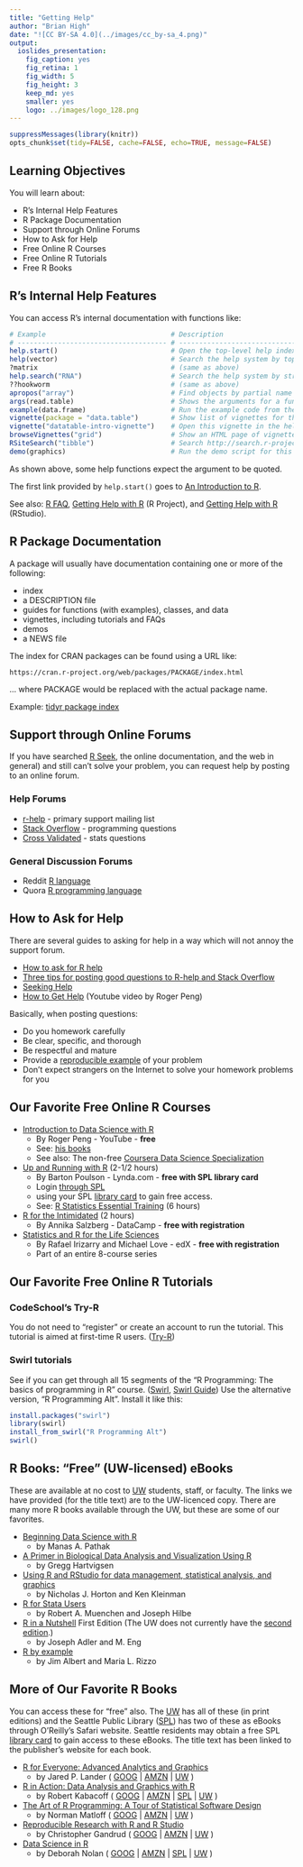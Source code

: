 ```yaml
---
title: "Getting Help"
author: "Brian High"
date: "![CC BY-SA 4.0](../images/cc_by-sa_4.png)"
output:
  ioslides_presentation:
    fig_caption: yes
    fig_retina: 1
    fig_width: 5
    fig_height: 3
    keep_md: yes
    smaller: yes
    logo: ../images/logo_128.png
---
```


```r
suppressMessages(library(knitr))
opts_chunk$set(tidy=FALSE, cache=FALSE, echo=TRUE, message=FALSE)
```

## Learning Objectives

You will learn about:

* R's Internal Help Features
* R Package Documentation
* Support through Online Forums
* How to Ask for Help
* Free Online R Courses
* Free Online R Tutorials
* Free R Books

## R's Internal Help Features

You can access R's internal documentation with functions like:

```r
# Example                               # Description
# ------------------------------------- # --------------------------------------
help.start()                            # Open the top-level help index
help(vector)                            # Search the help system by topic
?matrix                                 # (same as above)
help.search("RNA")                      # Search the help system by string
??hookworm                              # (same as above)
apropos("array")                        # Find objects by partial name
args(read.table)                        # Shows the arguments for a function
example(data.frame)                     # Run the example code from the package
vignette(package = "data.table")        # Show list of vignettes for this package
vignette("datatable-intro-vignette")    # Open this vignette in the help viewer
browseVignettes("grid")                 # Show an HTML page of vignettes for a topic
RSiteSearch("tibble")                   # Search http://search.r-project.org
demo(graphics)                          # Run the demo script for this package
```

As shown above, some help functions expect the argument to be quoted.

The first link provided by `help.start()` goes to [An Introduction to R](https://cran.r-project.org/doc/manuals/r-release/R-intro.html). 

See also: [R FAQ](https://cran.r-project.org/doc/FAQ/R-FAQ.html), 
[Getting Help with R](https://www.r-project.org/help.html) (R Project), 
and [Getting Help with R](https://support.rstudio.com/hc/en-us/articles/200552336-Getting-Help-with-R) (RStudio).

## R Package Documentation

A package will usually have documentation containing one or more of the following:

* index
* a DESCRIPTION file
* guides for functions (with examples), classes, and data
* vignettes, including tutorials and FAQs
* demos
* a NEWS file

The index for CRAN packages can be found using a URL like:

```
https://cran.r-project.org/web/packages/PACKAGE/index.html
```

... where PACKAGE would be replaced with the actual package name.

Example: [tidyr package index](https://cran.r-project.org/web/packages/tidyr/index.html)

## Support through Online Forums

If you have searched [R Seek](http://rseek.org/), the online documentation, and 
the web in general) and still can't solve your problem, you can request help by 
posting to an online forum.

### Help Forums

* [r-help](https://stat.ethz.ch/mailman/listinfo/r-help) - primary support mailing list
* [Stack Overflow](http://stackoverflow.com/questions/tagged/r) - programming questions
* [Cross Validated](http://stats.stackexchange.com/questions/tagged/r) - stats questions

### General Discussion Forums

* Reddit [R language](https://www.reddit.com/r/Rlanguage/)
* Quora [R programming language](https://www.quora.com/topic/R-programming-language)

## How to Ask for Help

There are several guides to asking for help in a way which will not annoy the
support forum.

* [How to ask for R help](http://blog.revolutionanalytics.com/2014/01/how-to-ask-for-r-help.html)
* [Three tips for posting good questions to R-help and Stack Overflow](https://www.r-bloggers.com/three-tips-for-posting-good-questions-to-r-help-and-stack-overflow/)
* [Seeking Help](http://r-bio.github.io/seeking-help/)
* [How to Get Help](https://www.youtube.com/watch?v=ZFaWxxzouCY) (Youtube video by Roger Peng)

Basically, when posting questions:

* Do you homework carefully
* Be clear, specific, and thorough
* Be respectful and mature
* Provide a [reproducible example](http://stackoverflow.com/questions/5963269/how-to-make-a-great-r-reproducible-example%20) of your problem
* Don't expect strangers on the Internet to solve your homework problems for you

## Our Favorite Free Online R Courses

* [Introduction to Data Science with R](https://www.youtube.com/watch?v=EiKxy5IecUw&list=PLycnP7USbo1XGmTeFAAzr79e8V7zr7Ccx)
    - By Roger Peng - YouTube - **free**
    - See: [his books](https://leanpub.com/u/rdpeng)
    - See also: The non-free [Coursera Data Science Specialization](https://www.coursera.org/specializations/jhu-data-science)
* [Up and Running with R](http://www.lynda.com/R-tutorials/Up-Running-R/120612-2.html) (2-1/2 hours)
    - By Barton Poulson - Lynda.com - **free with SPL library card**
    - Login [through SPL](https://ezproxy.spl.org/login?url=http://lynda.com/portal/sip?org=spl.org)
    - using your SPL [library card](http://www.spl.org/using-the-library/get-started/get-a-library-card) to gain free access.
    - See: [R Statistics Essential Training](https://www.lynda.com/R-tutorials/R-Statistics-Essential-Training/142447-2.html) (6 hours)
* [R for the Intimidated](https://www.datacamp.com/courses/r-for-the-intimidated) (2 hours)
    - By Annika Salzberg - DataCamp - **free with registration**
* [Statistics and R for the Life Sciences](https://www.edx.org/course/statistics-r-life-sciences-harvardx-ph525-1x)
    - By Rafael Irizarry and Michael Love - edX - **free with registration**
    - Part of an entire 8-course series

## Our Favorite Free Online R Tutorials

### CodeSchool's Try-R

You do not need to "register" or create an account to run the tutorial. This tutorial is aimed at first-time R users. ([Try-R](http://tryr.codeschool.com/))

### Swirl tutorials

See if you can get through all 15 segments of the "R Programming: The basics of programming in R" course. ([Swirl](http://swirlstats.com/students.html),
[Swirl Guide](https://github.com/ClaudiaBrauer/A-very-short-introduction-to-R/blob/master/documents/Using%20swirl%20to%20practise%20R.pdf)) Use the alternative version, "R Programming Alt". Install it like this:

```r
install.packages("swirl")
library(swirl)
install_from_swirl("R Programming Alt")
swirl()
```

## R Books: "Free" (UW-licensed) eBooks

These are available at no cost to [UW](https://www.lib.washington.edu/) students, 
staff, or faculty. The links we have provided (for the title text) are to the 
UW-licenced copy. There are many more R books available through the UW, but these
are some of our favorites.

- [Beginning Data Science with R](http://alliance-primo.hosted.exlibrisgroup.com/UW:all:CP71215329450001451)
    - by Manas A. Pathak
- [A Primer in Biological Data Analysis and Visualization Using R](http://alliance-primo.hosted.exlibrisgroup.com/UW:all:CP71204319410001451)
    - by Gregg Hartvigsen
- [Using R and RStudio for data management, statistical analysis, and graphics](http://alliance-primo.hosted.exlibrisgroup.com/UW:all:CP71226299210001451)
    - by Nicholas J. Horton and Ken Kleinman
- [R for Stata Users](http://alliance-primo.hosted.exlibrisgroup.com/UW:all:CP71161669170001451)
    - by Robert A. Muenchen and Joseph Hilbe
- [R in a Nutshell](http://alliance-primo.hosted.exlibrisgroup.com/UW:all:CP71155074480001451) First Edition (The UW does not currently have the [second edition](http://shop.oreilly.com/product/0636920022008.do).)
    - by Joseph Adler and M. Eng
- [R by example](http://alliance-primo.hosted.exlibrisgroup.com/UW:all:CP71109296790001451)
    - by Jim Albert and Maria L. Rizzo

## More of Our Favorite R Books

You can access these for "free" also. The [UW](https://www.lib.washington.edu/) has all of these (in print editions) and the Seattle Public Library ([SPL](http://www.spl.org/))
has two of these as eBooks through O'Reilly's Safari website. Seattle residents
may obtain a free SPL [library card](http://www.spl.org/using-the-library/get-started/get-a-library-card) to gain access to these eBooks. The title text
has been linked to the publisher's website for each book.

* [R for Everyone: Advanced Analytics and Graphics](http://www.jaredlander.com/r-for-everyone/)
    - by Jared P. Lander ( [GOOG](https://www.google.com/search?tbo=p&tbm=bks&q=intitle:%22R+for+Everyone%3A+Advanced+Analytics+and+Graphics%22&num=10&gws_rd=ssl) | [AMZN](http://www.amazon.com/dp/0321888030/?tag=5308-0610-7646) | [UW](http://alliance-primo.hosted.exlibrisgroup.com/primo_library/libweb/action/search.do?fn=search&ct=search&vid=UW&vl%28753972432UI0%29=title&vl%281UIStartWith0%29=starts+with&vl%28freeText0%29=%22R+for+Everyone%3A+Advanced+Analytics+and+Graphics%22&Submit=Search) )
* [R in Action: Data Analysis and Graphics with R](https://www.manning.com/books/r-in-action-second-edition) 
    - by Robert Kabacoff ( [GOOG](https://www.google.com/search?tbo=p&tbm=bks&q=intitle:%22R+in+Action%3A+Data+Analysis+and+Graphics+with+R%22&num=10&gws_rd=ssl) | [AMZN](http://www.amazon.com/dp/1617291382/?tag=5308-0610-7646) | [SPL](https://seattle.bibliocommons.com/search?t=title&search_category=title&q=%22R+in+Action%3A+Data+Analysis+and+Graphics+with+R%22&commit=Search) | [UW](http://alliance-primo.hosted.exlibrisgroup.com/primo_library/libweb/action/search.do?fn=search&ct=search&vid=UW&vl%28753972432UI0%29=title&vl%281UIStartWith0%29=starts+with&vl%28freeText0%29=%22R+in+Action%3A+Data+Analysis+and+Graphics+with+R%22&Submit=Search) )
* [The Art of R Programming: A Tour of Statistical Software Design](https://www.nostarch.com/artofr.htm) 
    - by Norman Matloff ( [GOOG](https://www.google.com/search?tbo=p&tbm=bks&q=intitle:%22The+Art+of+R+Programming%3A+A+Tour+of+Statistical+Software+Design%22&num=10&gws_rd=ssl) | [AMZN](http://www.amazon.com/dp/1593273843/?tag=5308-0610-7646) | [UW](http://alliance-primo.hosted.exlibrisgroup.com/primo_library/libweb/action/search.do?fn=search&ct=search&vid=UW&vl%28753972432UI0%29=title&vl%281UIStartWith0%29=starts+with&vl%28freeText0%29=%22The+Art+of+R+Programming%3A+A+Tour+of+Statistical+Software+Design%22&Submit=Search) )
* [Reproducible Research with R and R Studio](https://www.crcpress.com/Reproducible-Research-with-R-and-R-Studio-Second-Edition/Gandrud/p/book/9781498715379)
    - by Christopher Gandrud ( [GOOG](https://www.google.com/search?tbo=p&tbm=bks&q=intitle:%22Reproducible+Research+with+R+and+R+Studio%22&num=10&gws_rd=ssl) | [AMZN](http://www.amazon.com/dp/1466572841/?tag=5308-0610-7646) | [UW](http://alliance-primo.hosted.exlibrisgroup.com/primo_library/libweb/action/search.do?fn=search&ct=search&vid=UW&vl%28753972432UI0%29=title&vl%281UIStartWith0%29=starts+with&vl%28freeText0%29=%22Reproducible+Research+with+R+and+R+Studio%22&Submit=Search) )
* [Data Science in R](https://www.crcpress.com/Data-Science-in-R-A-Case-Studies-Approach-to-Computational-Reasoning-and/Nolan-Lang/p/book/9781482234817)
    - by Deborah Nolan ( [GOOG](https://www.google.com/search?tbo=p&tbm=bks&q=intitle:%22Data+Science+in+R%3A+A+Case+Studies+Approach+to+Computational+Reasoning+and+Problem+Solving%22&num=10&gws_rd=ssl) | [AMZN](http://www.amazon.com/dp/1482234815/?tag=5308-0610-7646) | [SPL](https://seattle.bibliocommons.com/search?t=title&search_category=title&q=%22Data+Science+in+R%3A+A+Case+Studies+Approach+to+Computational+Reasoning+and+Problem+Solving%22&commit=Search) | [UW](http://alliance-primo.hosted.exlibrisgroup.com/primo_library/libweb/action/search.do?fn=search&ct=search&vid=UW&vl%28753972432UI0%29=title&vl%281UIStartWith0%29=starts+with&vl%28freeText0%29=%22Data+Science+in+R%3A+A+Case+Studies+Approach+to+Computational+Reasoning+and+Problem+Solving%22&Submit=Search) )